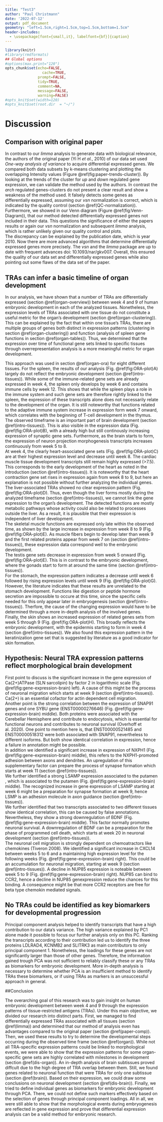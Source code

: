 ```yaml
---
title: "Test3"
author: "Paul Christmann"
date: '2022-07-12'
output: pdf_document
geometry: "left=1.5cm,right=1.5cm,top=1.5cm,bottom=1.5cm"
header-includes:
  - \usepackage[font={small,it}, labelfont={bf}]{caption}
---
```


```r
library(knitr)
#library(rmdformats)
## Global options
#options(max.print="120")
opts_chunk$set(echo=FALSE,
	             cache=TRUE,
               prompt=FALSE,
               tidy=TRUE,
               comment=NA,
               message=FALSE,
               warning=FALSE)
#opts_knit$set(width=120)
#opts_knit$set(root.dir  = "~/")
```


\newpage

# Discussion

## Comparison with original paper

In contrast to our *limma* analysis to generate data with biological relevance, the authors of the original paper (Yi H *et al.*, 2010) of our data set used *One-way analysis of variance* to acquire differential expressed genes. We compared both data subsets by k-means clustering and plotting the overlapping Intensity values (Figure \@ref(fig:paper-trends-cluster)). By looking at the trends of the cluster for *up* and *down* regulated gene expression, we can validate the method used by the authors. In contrast the *arch* regulated genes-clusters do not present a clear result and show a weakness of the method used. It falsely detects some genes as differentially expressed, assuming our *vsn* normalization is correct, which is indicated by the quality control (section \@ref(QC-normalization)). \
Furthermore, we showed in our Venn diagram (Figure \@ref(fig:Venn-Diagram)), that our method detected differentially expressed genes not included in their data. This questions the significance of either the papers results or again our *vsn* normalization and subsequent *limma* analysis, which is rather unlikely given our quality control and plots.\
The discrepancy can be explained by the publication date, which is year 2010. Now there are more advanced algorithms that determine differentially expressed genes more precisely. The *vsn* and the *limma* package are up to date with frequent advances doi: 10.1093/nar/gkv007.
Overall, this ensured the quality of our data set and differentially expressed genes while also pointing out some flaws of the data set of the paper.

## TRAs can infer a basic timeline of organ development {#dis-organ}

In our analysis, we have shown that a number of TRAs are differentially expressed (section \@ref(organ-overview)) between week 4 and 9 of human embryonic development in each of the analyzed tissues. Nonetheless, the expression levels of TRAs associated with one tissue do not constitute a useful metric for the organ's development (section \@ref(organ-clustering)). This can be explained by the fact that within one tissue's TRAs, there are multiple groups of genes both distinct in expression patterns (clustering in section \@ref(organ-clustering)) and function (analysis of spleen gene functions in section \@ref(organ-tables)). Thus, we determined that the expression over time of functional gene sets linked to specific tissues through overrepresentation analysis is a more meaningful metric for organ development. 

This approach was used in section \@ref(organ-ora) for eight different tissues. 
For the spleen, the results of our analysis (Fig. \@ref(fig:ORA-plot)A) largely do not reflect the embryonic development (section \@ref(intro-tissues)). While some of the immune-related gene sets are already expressed in week 4, the spleen only develops by week 6 and contains immune cells by week 12. This shows that while the spleen plays a role in the immune system and such gene sets are therefore rightly linked to the spleen, the expression of these transcripts alone does not necessarily relate to the development of the organ. It is still noteworthy that functions related to the adaptive immune system increase in expression form week 7 onward, which correlates with the beginning of T-cell development in the thymus. \
The observed timeframe is an important part of brain development (section \@ref(intro-tissues)). This is also visible in the expression data (Fig. \@ref(fig:ORA-plot)B), with a already high but still continously increasing expression of synaptic gene sets. Furthermore, as the brain starts to form, the expression of neuron projection morphogenesis transcripts increases continuously from week 5 to 8. \
At week 4, the clearly heart-associated gene sets (Fig. \@ref(fig:ORA-plot)C) are at their highest expression level and decrease until week 8. The cardiac muscle tissue development transcripts still remain highly expressed (>7.5). This corresponds to the early development of the heart as noted in the introduction (section \@ref(intro-tissues)). It is noteworthy that the heart contraction gene set rises in expression again from week 8 to 9, but here an explanation is not possible without further analyzing the individual genes. \
The liver-associated TRAs showed no clear expression pattern (Fig. \@ref(fig:ORA-plot)D). Thus, even though the liver forms mostly during the analyzed timeframe (section \@ref(intro-tissues)), we cannot link the gene expression to the organ's development. The detected functions are mostly metabolic pathways whose activity could also be related to processes outside the liver. As a result, it is plausible that their expression is independent of liver development. \
The skeletal muscle functions are expressed only late within the observed time, as shown by the large increase in expression from  week 8 to 9 (Fig. \@ref(fig:ORA-plot)E). As muscle fibers begin to develop later than week 9 and the first related proteins appear from week 7 on (section \@ref(intro-tissues)), these expression data correspond well to the embryonic development. \
The testis gene sets decrease in expression from week 5 onward (Fig. \@ref(fig:ORA-plot)E). This is in contrast to the embryonic development, where the gonads start to form at around the same time (section \@ref(intro-tissues)). \
For the stomach, the expression pattern indicates a decrease until week 6 followed by rising expression levels until week 9 (Fig. \@ref(fig:ORA-plot)G). However, the literature indicates that these results are unrelated to the stomach development. Functions like digestion or peptide hormone secretion are impossible to occure at this time, since the specific cells needed for this only appear later in embryogenesis (section \@ref(intro-tissues)). Therfore, the cause of the changing expression would have to be determined through a more in-depth analysis of the involved genes. \
Finally, the skin shows an increased expression of related genes sets from week 5 through 9 (Fig. \@ref(fig:ORA-plot)H). This broadly reflects the embryonic development, with the epidermis starting to form in week 4 (section \@ref(intro-tissues)). We also found this expression pattern in the keratinization gene set that is suggested by literature as a good indicator for skin formation.  

## Hypothesis: Neural TRA expression patterns reflect morphological brain development {#dis-brain}

First point to discuss is the significant increase in the gene expression of Ca(2+)ATPase (SLN sarcolipin) by factor 2 in logarithmic scale (Fig. \@ref(fig:gene-expression-brain) left). A cause of this might be the process of neuronal migration which starts at week 9 (section \@ref(intro-tissues)). Ca(2+) is an essential cofactor for actin dependent cell migration. \
Another point is the strong correlation between the expression of SNAP91 genes and one SYBU gene (ENST00000276646) (Fig. \@ref(fig:gene-expression-brain) middle). Both proteins were associated with the Cerebellar Hemisphere and contribute to endocytosis, which is essential for functional neurons and contributes to neuronal survival (Overhoff et al. 2020). One point to mention here is, that ENST00000521485 and ENST00000518312 were both associated with SNAP91, nevertheless to different isoforms. But both show identical correlation in expression, hence a failure in annotation might be possible. \
In addition we identified a significant increase in expression of NXPH1 (Fig. \@ref(fig:gene-expression-brain) middle), this refers to the NXPH1-promoted adhesion between axons and dendrites. An upregulation of this supplementary factor can prepare the process of synapse formation which starts at week 11 (section \@ref(intro-tissues)). \
We further identified a strong LSAMP expression associated to the putamen , which is associated to the putamen (Fig. \@ref(fig:gene-expression-brain) middle). The recognized increase in gene expression of LSAMP starting at week 6 might be a preparation for synapse formation at week 9, hence LSMP is an adhesion molecule in axon guidance (section \@ref(intro-tissues)). \
We further identified that two transcripts associated to two different tissues show identical correlation, this can be caused by false annotations. Nevertheless, they show a strong downregulation of BDNF (Fig. \@ref(fig:gene-expression-brain) middle). This factor normally promotes neuronal survival. A downregulation of BDNF can be a preparation for the phase of programmed cell death, which starts at week 20 in neuronal development (section \@ref(intro-tissues)). \
The neuronal cell migration is strongly dependent on chemoatractors like chemokines (Tiveron 2008). We identified a significant increase in CXCL14 between weeks 5 to 6 and a maintaining high expression level for the following weeks (Fig. \@ref(fig:gene-expression-brain) right). This could be an accumulation for neuronal migration, starting at week 9 (section \@ref(intro-tissues)).
A decline in  NUP85 expression is noteable between week 5 to 9 (Fig. \@ref(fig:gene-expression-brain) right). NUP85 can bind to CCR2, hence a decline in NUP85 genexpression reduce the chances for this binding. A consequence might be that more CCR2  receptors are free for beta type chemokin mediated signals. 

## No TRAs could be identified as key biomarkers for developmental progression

Principal component analysis helped to identify transcripts that have a high contribution to our data's variance. The high variance explained by PC1 alone made it possible to focus our further analysis only on this PC. Ranking the transcripts according to their contribution led us to identify the three proteins LDLRAD4, KCNMB2 and SLITRK3 as main contributors to only principal component 1. Nonetheless, the loadings for these genes are not significantly larger than those of other genes. Therefore, the information gained trough PCA was not sufficient to reliably classify these or any TRAs as biomarkers for embryonic development.  More in-depth analysis is necessary to determine whether PCA is an insufficient method to identify TRAs these biomarkers, or if using TRAs as markers is an unsuccessful approach in general. 

##Conclusion

The overarching goal of this research was to gain insight on human embryonic development between week 4 and 9 through the expression patterns of tissue-restricted antigens (TRAs). Under this main objective, we divided our research into distinct parts. First, we managed to find differentially expressed TRAs associated with all tissues (section \@ref(limma)) and determined that our method of analysis even has advantages compared to the original paper (section \@ref(paper-comp)). Then, we used these results to try to determine the developmental steps occurring during the observed time frame (section \@ref(organ)). While not all TRA-specific expression patterns could be linked to morphological events, we were able to show that the expression patterns for some organ-specific gene sets are highly correlated with milestones in development (section \@ref(dis-organ)). An in-depth analysis of brain subtissues proved diffcult due to the high degree of TRA overlap between them. Still, we found genes related to neuronal function  that were TRAs for only one subtissue (section \@ref(brain)). Based on their expression, we could draw some conclusions on neuronal development (section \@ref(dis-brain)). Finally, we tried to define individual genes as biomarkers for embryonic development through PCA. There, we could not define such markers effectively based on the selection of genes through principal component loadings. All in all, we were still able to show that the morphological events during embryogenesis are reflected in gene expression and prove that differential expression analysis can be a valid method for embryonic research. 